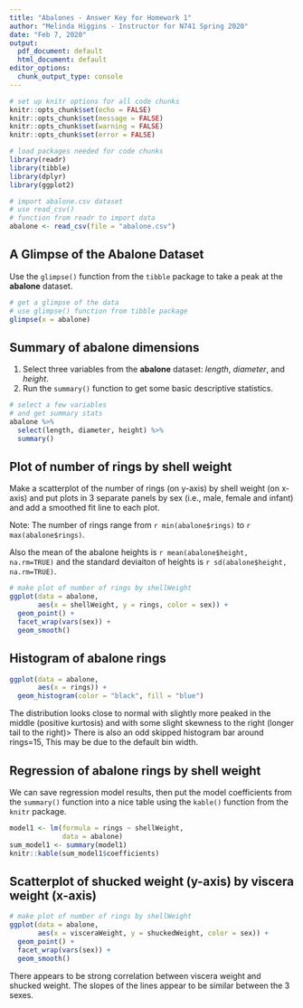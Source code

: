 ```yaml
---
title: "Abalones - Answer Key for Homework 1"
author: "Melinda Higgins - Instructor for N741 Spring 2020"
date: "Feb 7, 2020"
output:
  pdf_document: default
  html_document: default
editor_options: 
  chunk_output_type: console
---
```


```r
# set up knitr options for all code chunks
knitr::opts_chunk$set(echo = FALSE)
knitr::opts_chunk$set(message = FALSE)
knitr::opts_chunk$set(warning = FALSE)
knitr::opts_chunk$set(error = FALSE)

# load packages needed for code chunks
library(readr)
library(tibble)
library(dplyr)
library(ggplot2)

# import abalone.csv dataset
# use read_csv()
# function from readr to import data
abalone <- read_csv(file = "abalone.csv")
```

## A Glimpse of the Abalone Dataset

Use the `glimpse()` function from the `tibble` package to take a peak at the **abalone** dataset.

```r
# get a glimpse of the data
# use glimpse() function from tibble package
glimpse(x = abalone)
```

## Summary of abalone dimensions

1. Select three variables from the **abalone** dataset: _length_, _diameter_, and _height_.
2. Run the `summary()` function to get some basic descriptive statistics.

```r
# select a few variables
# and get summary stats
abalone %>% 
  select(length, diameter, height) %>% 
  summary()
```

## Plot of number of rings by shell weight

Make a scatterplot of the number of rings (on y-axis) by shell weight (on x-axis) and put plots in 3 separate panels by sex (i.e., male, female and infant) and add a smoothed fit line to each plot.

Note: The number of rings range from `r min(abalone$rings)` to `r max(abalone$rings)`.

Also the mean of the abalone heights is `r mean(abalone$height, na.rm=TRUE)` and the standard deviaiton of heights is `r sd(abalone$height, na.rm=TRUE)`.

```r
# make plot of number of rings by shellWeight
ggplot(data = abalone, 
       aes(x = shellWeight, y = rings, color = sex)) +
  geom_point() +
  facet_wrap(vars(sex)) +
  geom_smooth()
```

## Histogram of abalone rings

```r
ggplot(data = abalone, 
       aes(x = rings)) +
  geom_histogram(color = "black", fill = "blue")
```

The distribution looks close to normal with slightly more peaked in the middle (positive kurtosis) and with some slight skewness to the right (longer tail to the right)> There is also an odd skipped histogram bar around rings=15, This may be due to the default bin width.

## Regression of abalone rings by shell weight

We can save regression model results, then put the model coefficients from the `summary()` function into a nice table using the `kable()` function from the `knitr` package.

```r
model1 <- lm(formula = rings ~ shellWeight, 
             data = abalone)
sum_model1 <- summary(model1)
knitr::kable(sum_model1$coefficients)
```

## Scatterplot of shucked weight (y-axis) by viscera weight (x-axis)

```r
# make plot of number of rings by shellWeight
ggplot(data = abalone, 
       aes(x = visceraWeight, y = shuckedWeight, color = sex)) +
  geom_point() +
  facet_wrap(vars(sex)) +
  geom_smooth()
```

There appears to be strong correlation between viscera weight and shucked weight. The slopes of the lines appear to be similar between the 3 sexes.

